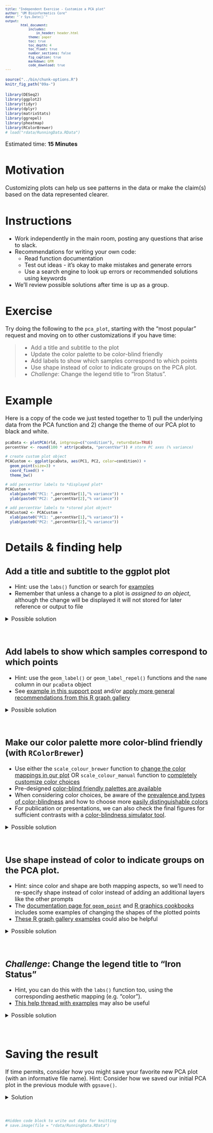 ```yaml
---
title: "Independent Exercise - Customize a PCA plot"
author: "UM Bioinformatics Core"
date: "`r Sys.Date()`"
output:
        html_document:
            includes:
                in_header: header.html
            theme: paper
            toc: true
            toc_depth: 4
            toc_float: true
            number_sections: false
            fig_caption: true
            markdown: GFM
            code_download: true
---
```


<style type="text/css">
body, td {
   font-size: 18px;
}
code.r{
  font-size: 12px;
}
pre {
  font-size: 12px
}
</style>

```r
source("../bin/chunk-options.R")
knitr_fig_path("09a-")
```

```r
library(DESeq2)
library(ggplot2)
library(tidyr)
library(dplyr)
library(matrixStats)
library(ggrepel)
library(pheatmap)
library(RColorBrewer)
# load("rdata/RunningData.RData")
```

Estimated time: **15 Minutes**


# Motivation

Customizing plots can help us see patterns in the data or make the claim(s) based on the data represented clearer.

# Instructions

- Work independently in the main room, posting any questions that arise to slack.
- Recommendations for writing your own code:
  - Read function documentation
  - Test out ideas - it's okay to make mistakes and generate errors
  - Use a search engine to look up errors or recommended solutions using keywords
- We'll review possible solutions after time is up as a group.

# Exercise

Try doing the following to the `pca_plot`, starting with the "most popular" request and moving on to other customizations if you have time:

> * Add a title and subtitle to the plot
> * Update the color palette to be color-blind friendly
> * Add labels to show which samples correspond to which points
> * Use shape instead of color to indicate groups on the PCA plot.
> * _Challenge_: Change the legend title to "Iron Status". 

# Example

Here is a copy of the code we just tested together to 1) pull the underlying data from the PCA function and 2) change the theme of our PCA plot to black and white.

```r
pcaData <- plotPCA(rld, intgroup=c("condition"), returnData=TRUE)
percentVar <- round(100 * attr(pcaData, "percentVar")) # store PC axes (% variance)

# create custom plot object
PCACustom <- ggplot(pcaData, aes(PC1, PC2, color=condition)) +
  geom_point(size=3) +
  coord_fixed() +
  theme_bw()

# add percentVar labels to *displayed plot*
PCACustom + 
  xlab(paste0("PC1: ",percentVar[1],"% variance")) +
  ylab(paste0("PC2: ",percentVar[2],"% variance"))

# add percentVar labels to *stored plot object*
PCACustom2 <- PCACustom + 
  xlab(paste0("PC1: ",percentVar[1],"% variance")) +
  ylab(paste0("PC2: ",percentVar[2],"% variance"))
```

# Details & finding help

## Add a title and subtitle to the ggplot plot

  * Hint: use the `labs()` function or search for [examples](https://www.datanovia.com/en/blog/ggplot-title-subtitle-and-caption/)
  * Remember that unless a change to a plot is _assigned to an object_, although the change will be displayed it will not stored for later reference or output to file
  
  
<details>
<summary>Possible solution</summary>

Example of possible :

```r
?labs
PCACustom2 + 
  labs(title = "Iron Supplemented Mice", subtitle = "PCA of top 500 genes")

PCACustom3 <- PCACustom2 + 
  labs(title = "Iron Supplemented Mice", subtitle = "PCA of top 500 genes")
```

</details>
<br>


## Add labels to show which samples correspond to which points

  * Hint: use the `geom_label()` or `geom_label_repel()` functions and the `name` column in our `pcaData` object
  * See [example in this support post](https://support.bioconductor.org/p/90791/) and/or [apply more general recommendations from this R graph gallery](https://r-graph-gallery.com/275-add-text-labels-with-ggplot2.html)

<details>
<summary>Possible solution</summary>

Example of possible solution:

```r
?geom_label_repel

# display
PCACustom2 + 
  geom_text_repel(aes(label = name), 
                  point.padding = 0.5, 
                  box.padding = 0.5)

# save to new object
PCACustom4 <- PCACustom2 + 
  geom_text_repel(aes(label = name), 
                  point.padding = 0.5, 
                  box.padding = 0.5)
  
```

</details>
<br>

## Make our color palette more color-blind friendly (with `RColorBrewer`)
  * Use either the `scale_colour_brewer` function to [change the color mappings in our plot](https://statisticsglobe.com/scale-colour-fill-brewer-rcolorbrewer-package-r) OR `scale_colour_manual` function to [completely customize color choices](http://www.cookbook-r.com/Graphs/Colors_(ggplot2)/#a-colorblind-friendly-palette)
  * Pre-designed [color-blind friendly palettes are available](http://www.cookbook-r.com/Graphs/Colors_(ggplot2)/#a-colorblind-friendly-palette)
   * When considering color choices, be aware of the [prevalence and types of color-blindness](https://medium.com/version-1/simulating-visualisations-in-r-for-colour-blindness-2faddde63695) and how to choose more [easily distinguishable colors](http://bconnelly.net/posts/creating_colorblind-friendly_figures/)
  * For publication or presentations, we can also check the final figures for sufficient contrasts with a [color-blindness simulator tool](https://www.color-blindness.com/coblis-color-blindness-simulator/). 
  
<details>
<summary>Possible solution</summary>

Example of possible solution:

```r
# look at pre-made color palettes from RColorBrewer
display.brewer.all(colorblindFriendly = TRUE)
# use RColorBrewer palette
PCACustom2 + 
  scale_colour_brewer(palette = "Set2")

# OR
# customize using manual color palette
# The R Cookbook palette with grey:
cbPalette <- c("#999999", "#E69F00", "#56B4E9", "#009E73", "#F0E442", "#0072B2", "#D55E00", "#CC79A7")

# To use for line and point colors, add manual color scaling with custom palette
PCACustom2 + 
  scale_colour_manual(values=cbPalette[2:3])

PCACustom5 <- PCACustom2 + 
  scale_colour_manual(values=cbPalette[2:3])
  
```

</details>
<br>
  
## Use shape instead of color to indicate groups on the PCA plot. 

  * Hint: since color and shape are both mapping aspects, so we'll need to re-specify shape instead of color instead of adding an additional layers like the other prompts 
  * The [documentation page for `geom_point`](https://ggplot2.tidyverse.org/reference/geom_point.html) and [R graphics cookbooks](https://r-graphics.org/recipe-scatter-shapes) includes some examples of changing the shapes of the plotted points
  * [These R graph gallery examples](https://r-graph-gallery.com/274-map-a-variable-to-ggplot2-scatterplot.html) could also be helpful

<details>
<summary>Possible solution</summary>

Example of possible solution:

```r
# generate new aesthetic mapping (with default shapes selected)
ggplot(pcaData, aes(PC1, PC2, shape=condition)) +
  geom_point(size=3) +
  coord_fixed() +
  theme_bw() + 
  xlab(paste0("PC1: ",percentVar[1],"% variance")) +
  ylab(paste0("PC2: ",percentVar[2],"% variance"))


# generate new aesthetic mapping (with manually selected shapes)
ggplot(pcaData, aes(PC1, PC2, shape=condition)) +
  geom_point(size=3) +
  scale_shape_manual(values = c(1, 4)) +
  coord_fixed() +
  theme_bw() + 
  xlab(paste0("PC1: ",percentVar[1],"% variance")) +
  ylab(paste0("PC2: ",percentVar[2],"% variance"))

# create custom plot object with manual shapes
PCACustom6 <- ggplot(pcaData, aes(PC1, PC2, shape=condition)) +
  geom_point(size=3) +
  scale_shape_manual(values = c(1, 4)) +
  coord_fixed() +
  theme_bw() + 
  xlab(paste0("PC1: ",percentVar[1],"% variance")) +
  ylab(paste0("PC2: ",percentVar[2],"% variance"))

```
</details>
<br>

## _Challenge_: Change the legend title to "Iron Status"

  * Hint, you can do this with the `labs()` function too, using the corresponding aesthetic mapping (e.g. "color").
  * [This help thread with examples](https://stackoverflow.com/questions/14622421/how-to-change-legend-title-in-ggplot) may also be useful

<details>
<summary>Possible solution</summary>

Example of possible solution:

```r
#  customize label for colour mapping
PCACustom2 + 
  guides(colour=guide_legend(title="Iron supplementation status")) 

# alternatively specify label for aesthetic mapping
PCACustom2 + 
  labs(colour="Iron supplementation status")

# store custom plot as new object
PCACustom7 <- PCACustom2 + 
  labs(colour="Iron supplementation status")
  
```
</details>
<br>

# Saving the result

If time permits, consider how you might save your favorite new PCA plot (with an informative file name). Hint: Consider how we saved our initial PCA plot in the previous module with `ggsave()`.

<details>
<summary>Solution</summary>

Here are examples of some possible approaches:

```r
pdf(file = file.path('outputs', 'figures', 'PCA_rlog_Titled.pdf'), width = 6, height = 6)
PCACustom3
dev.off()

ggsave(
    filename = file.path('outputs', 'figures', 'PCA_rlog_Titled.pdf'),
    plot = PCACustom3,
    width = 6, height = 6, units = 'in')
```

</details>
<br>


```r
#Hidden code block to write out data for knitting
# save.image(file = "rdata/RunningData.RData")
```
